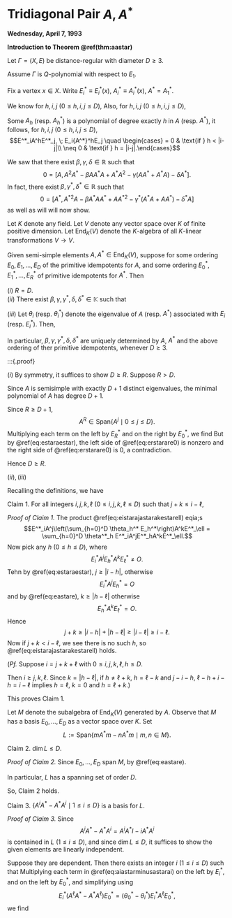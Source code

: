 # Tridiagonal Pair $A, A^*$ {#lec29}
**Wednesday, April 7, 1993** 

**Introduction to Theorem \@ref(thm:aastar)**

Let $\Gamma = (X,E)$ be distance-regular with diameter $D\geq 3$.

Assume $\Gamma$ is $Q$-polynomial with respect to $E_1$.

Fix a vertex $x\in X$. Write $E^*_i \equiv E^*_i(x)$, $A^*_i \equiv A^*_i(x)$, $A^* = A^*_1$.

We know for $h, i, j$ $(0\leq h, i, j\leq D)$,
\begin{align}
E^*_iA_hE^*_j = O & \leftrightarrow p^h_{ij} = 0\\
E_iA_h^*E_j = O & \leftrightarrow q^h_{ij} = 0.
\end{align}
Also, for $h, i, j$ $(0\leq h, i, j\leq D)$,
\begin{align}
h < |i-j| & \rightarrow p^h_{ij} = 0, \; q^h_{ij} = 0\\
h = |i-j| & \rightarrow p^h_{ij} \neq 0, \; q^h_{ij} \neq 0.
\end{align}

Some $A_h$ (resp. $A^*_h$) is a polynomial of degree exactly $h$ in $A$ (resp. $A^*$), it follows, for $h, i, j$ $(0\leq h, i, j\leq D)$,
$$E^*_iA^hE^*_j, \; E_i{A^*}^hE_j \quad \begin{cases} = 0 & \text{if } h < |i-j|\\
\neq 0 & \text{if } h = |i-j|.\end{cases}$$

We saw that there exist $\beta, \gamma, \delta\in \mathbb{R}$ such that
$$0 = [A, A^2A^*-\beta AA^*A + A^*A^2 - \gamma(AA^*+A^*A) - \delta A^*].$$
In fact, there exist $\beta, \gamma^*, \delta^*\in \mathbb{R}$ such that
$$0 = [A^*, {A^*}^2A-\beta A^*AA^* + A{A^*}^2 - \gamma^*(A^*A+AA^*) - \delta^* A]$$
as well as will will now show.

Let $K$ denote any field. Let $V$ denote any vector space over $K$ of finite positive dimension. Let $\mathrm{End}_K(V)$ denote the $K$-algebra of all $K$-linear transformations $V\to V$.


:::{.theorem #aastar}
Given semi-simple elements $A, A^*\in \mathrm{End}_K(V)$, suppose
\begin{align}
E_i(A^*)^hE_j: & \begin{cases} = 0 & \text{if } h < |i-j|\\
\neq 0 & \text{if } h = |i-j|.\end{cases} \quad (0\leq h,i,j\leq D) (\#eq:eastare)\\
E^*_iA^hE^*_j: & \begin{cases} = 0 & \text{if } h < |i-j|\\
\neq 0 & \text{if } h = |i-j|.\end{cases} \quad (0\leq h,i,j\leq R) (\#eq:estaraestar)
\end{align}
for some ordering $E_0, E_1, \ldots, E_D$ of the primitive idempotents for $A$, and some ordering $E^*_0, E^*_1, \ldots, E^*_R$ of primitive idempotents for $A^*$. Then

| $(i)$ $R = D$.

| $(ii)$ There exist $\beta, \gamma, \gamma^*, \delta, \delta^*\in \mathbb{K}$ such that
\begin{align}
0 & = [A, A^2A^*-\beta AA^*A + A^*A^2 - \gamma(AA^*+A^*A) - \delta A^*] (\#eq:abracket)\\
& = A^3A^*-A^*A^3 - (\beta+1)(A^2A^*A-AA^*A^2)-\gamma(A^2A^*-A^*A^2)-\delta(AA^*-A^*A)(\#eq:aastar)\\
0 & = [A^*, {A^*}^2A-\beta^* A^*AA^* + A{A^*}^2 - \gamma^*(A^*A+AA^*) - \delta^* A](\#eq:astarbracket)\\
& = {A^*}^3A - A{A^*}^3 - (\beta+1)({A^*}^2AA^*-A^*A{A^*}^2)-\gamma^*({A^*}^2A-A{A^*}^2)-\delta^*(A^*A-AA^*).(\#eq:astara)
\end{align}

| $(iii)$ Let $\theta_i$ (resp. $\theta^*_i$) denote the eigenvalue of $A$ (resp. $A^*$) associated with $E_i$ (resp. $E^*_i$). Then,
\begin{align}
\beta & = \frac{\theta_i-\theta_{i+1}+\theta_{i+2}-\theta_{i+3}}{\theta_{i+1}-\theta_{i+2}} \quad (0\leq i\leq D-3) (\#eq:beta)\\
& = \frac{\theta^*_i-\theta^*_{i+1}+\theta^*_{i+2}-\theta^*_{i+3}}{\theta^*_{i+1}-\theta^*_{i+2}} \quad (0\leq i\leq D-3) (\#eq:betastar)\\
\gamma & = \theta_i - \beta \theta_{i+1} + \theta_{i+2} \quad (0\leq i\leq D-2) (\#eq:gamma1)\\
\gamma^* & = \theta^*_i - \beta \theta^*_{i+1} + \theta^*_{i+2} \quad (0\leq i\leq D-2) (\#eq:gammastar)\\
\delta & = \theta^2_i - \beta \theta_i\theta_{i+1} + \theta^2_{i+1} - \gamma(\theta_i + \theta_{i+1}) \quad (0\leq i\leq D-1) (\#eq:delta)\\
\delta^* & = {\theta^*}^2_i - \beta {\theta^*}_i{\theta^*}_{i+1} + {\theta^*}^2_{i+1} - \gamma^*({\theta^*}_i + {\theta^*}_{i+1}) \quad (0\leq i\leq D-1) (\#eq:deltastar)
\end{align}
In particular, $\beta, \gamma, \gamma^*, \delta, \delta^*$ are uniquely determined by $A$, $A^*$ and the above ordering of ther primitive idempotents, whenever $D\geq 3$.
:::

:::{.proof}

| $(i)$ By symmetry, it suffices to show $D\geq R$. Suppose $R > D$.

Since $A$ is semisimple with exactly $D+1$ distinct eigenvalues, the minimal polynomial of $A$ has degree $D+1$.

Since $R \geq D+1$, 
$$A^R \in \mathrm{Span}\{A^j\mid 0\leq j\leq D\}.$$
Multiplying each term on the left by $E^*_R$ and on the right by $E^*_0$, we find
\begin{equation}
E^*_RA^RE_0^* \in \mathrm{Span}\{E^*_RA^jE^*_0\mid 0\leq j\leq D\}. (\#eq:erstarare0)
\end{equation}
But by \@ref(eq:estaraestar), the left side of \@ref(eq:erstarare0) is nonzero and the right side of \@ref(eq:erstarare0) is $0$, a contradiction.

Hence $D\geq R$.

| $(ii), (iii)$
Recalling the definitions, we have
\begin{align}
A & = \sum_{i=0}^D \theta_i E_i,\\
A^* & = \sum_{i=0}^D \theta_i^* E_i^*,\\
AE_i & = E_iA = \theta_iE_i \quad (0\leq i\leq D),\\
A^*E_i^* & = E_i^*A^* = \theta_i^*E_i^* \quad (0\leq i\leq D).
\end{align}

Claim 1. For all integers $i,j,k,\ell$ $(0\leq i, j, k, \ell\leq D)$ such that $j+k \leq i-\ell$,
\begin{equation}
E^*_iA^jA^*A^kE^*_\ell = \begin{cases} \theta^*_{\ell+k}E^*_iA^{j+k}E^*_\ell & \text{if } j+k = i-l,\\
0 & \text{if } j+k < i-\ell.\end{cases} (\#eq:eistarajastarakestarell)
\end{equation}

_Proof of Claim 1._
The product \@ref(eq:eistarajastarakestarell) eqia;s
$$E^*_iA^j\left(\sum_{h=0}^D \theta_h^* E_h^*\right)A^kE^*_\ell = \sum_{h=0}^D \theta^*_h E^*_iA^jE^*_hA^kE^*_\ell.$$
Now pick any $h$ $(0\leq h\leq D)$, where
$$E^*_iA^jE^*_hA^kE^*_\ell \neq O.$$
Tehn by \@ref(eq:estaraestar), $j\geq |i-h|$, otherwise
$$E^*_iA^jE^*_h = O$$
and by \@ref(eq:eastare), $k\geq |h-\ell|$ otherwise
$$E^*_hA^kE^*_\ell = O.$$
Hence
$$j+k \geq |i-h|+|h-\ell| \geq |i-\ell| \geq i-\ell.$$
Now if $j+k < i-\ell$, we see there is no such $h$, so \@ref(eq:eistarajastarakestarell) holds.

(_Pf._ Suppose $i=j+k+\ell$ with $0\leq i, j, k,\ell, h\leq D$. 

Then $i \geq j, k, \ell$. Since $k = |h-\ell|$, if $h\neq \ell+k$, $h = \ell-k$ and $j - i-h$, 
$\ell-h+i-h = i-\ell$ implies $h=\ell$, $k = 0$ and $h = \ell + k$.)

This proves Claim 1.

Let $M$ denote the subalgebra of $\mathrm{End}_K(V)$ generated by $A$. Observe that $M$ has a basis $E_0, \ldots, E_D$ as a vector space over $K$. Set
$$L:= \mathrm{Span}\{mA^*m-nA^*m \mid m, n\in M\}.$$

Claim 2. $\dim L \leq D$.

_Proof of Claim 2._
Since $E_0, \ldots, E_D$ span $M$, 
\begin{align}
L & = \mathrm{Span}\{E_iA^*E_j - E_jA^*E_i \mid 0\leq i < j \leq D\}\\
& = \mathrm{Span}\{E_{j-1}A^*E_j - E_jA^*E_{j-1} \mid 1\leq j \leq D\}
\end{align}
by \@ref(eq:eastare).

In particular, $L$ has a spanning set of order $D$. 

So, Claim 2 holds.

Claim 3. $\{A^iA^* - A^*A^i\mid 1\leq i\leq D\}$ is a basis for $L$.

_Proof of Claim 3._
Since 
$$A^iA^*-A^*A^i = A^iA^*I - iA^*A^i$$
is contained in $L$ $(1\leq i\leq D)$, and since $\dim L \leq D$, it suffices to show the given elements are linearly independent.

Suppose they are dependent. Then there exists an integer $i$ $(1\leq i\leq D)$ such that 
\begin{equation}
A^iA^*-A^*A^i \in \mathrm{Span}(A^jA^*-A^*A^j\mid 1\leq j < i). (\#eq:aiastarminusastarai)
\end{equation}
Multiplying each term in \@ref(eq:aiastarminusastarai) on the left by $E^*_i$, and on the left by $E^*_0$, and simplifying using
$$E^*_i(A^\ell A^*-A^*A^\ell)E^*_0 = (\theta^*_0-\theta^*_i)E^*_iA^\ell E^*_0,$$
we find
\begin{equation}
E^*_iA^\ell E^*_0 \in \mathrm{Span}(E^*_iA^jE^*_0\mid 1\leq j < i). (\#eq:eistaraiestar0)
\end{equation}
